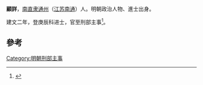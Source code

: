 '''顧詳'''，[[南直隶|南直隶]][[通州|通州]]（[[江苏|江苏]][[南通|南通]]）人。明朝政治人物、進士出身。

建文二年，登庚辰科进士，官至刑部主事<ref>{{cite news|title=南通明清进士题名录|url=http://www.ntda.gov.cn/art/2009/8/18/art_8549_294283.html|accessdate=2013-10-18|newspaper=南通市档案局|deadurl=yes|archiveurl=https://web.archive.org/web/20131019070716/http://www.ntda.gov.cn/art/2009/8/18/art_8549_294283.html|archivedate=2013-10-19}}</ref>。

==參考==
{{Reflist}}
{{明朝人物小作品}}
{{建文二年庚辰科殿試金榜}}
[[Category:明朝刑部主事|Category:明朝刑部主事]]